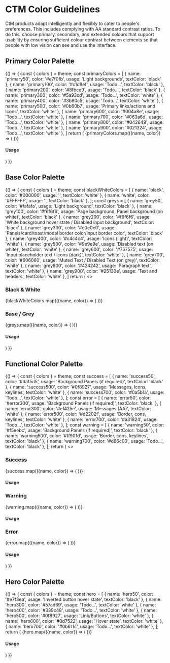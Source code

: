
<Meta title="Foundation/Colors" />

# CTM Color Guidelines

CtM products adapt intelligently and flexibly to cater to people's preferences. This includes complying with AA standard
contrast ratios. To do this, choose primary, secondary, and extended colours that support usability by ensuring
sufficient colour contrast between elements so that people with low vision can see and use the interface.

## Primary Color Palette

<Story name="Primary Color Palette">
  {() => {
    const { colors } = theme;
    const primaryColors = [
      {
        name: 'primary50',
        color: '#e7f0fb',
        usage: 'Light backgrounds',
        textColor: 'black'
      },
      {
        name: 'primary100',
        color: '#c1d8ef',
        usage: 'Todo...',
        textColor: 'black'
      },
      {
        name: 'primary200',
        color: '#8fbce9',
        usage: 'Todo...',
        textColor: 'black'
      },
      {
        name: 'primary300',
        color: '#5a93cd',
        usage: 'Todo...',
        textColor: 'white'
      },
      {
        name: 'primary400',
        color: '#3b80c5',
        usage: 'Todo...',
        textColor: 'white'
      },
      {
        name: 'primary500',
        color: '#0b60b7',
        usage: 'Primary links/actions and Icons',
        textColor: 'white'
      },
      {
        name: 'primary600',
        color: '#004a8e',
        usage: 'Todo...',
        textColor: 'white'
      },
      {
        name: 'primary700',
        color: '#063a6d',
        usage: 'Todo...',
        textColor: 'white'
      },
      {
        name: 'primary800',
        color: '#042649',
        usage: 'Todo...',
        textColor: 'white'
      },
      {
        name: 'primary900',
        color: '#021324',
        usage: 'Todo...',
        textColor: 'white'
      },
    ]
    return (
      <Container>
        <Row>
          {primaryColors.map(({name, color}) => (
            <Column md={4} lg={3} sm={6} key={`primary_${name}`}>
              <ColorDisplay name={name} color={color} />
            </Column>
          ))}
        </Row>
       <h4>Usage</h4>
        <Row>
          <Column cols={12}>
            <ColorUsageTable colors={primaryColors} />
          </Column>
        </Row>
      </Container>
    )
  }}
</Story>

## Base Color Palette

<Story name="Base Color Palette">
  {() => {
    const { colors } = theme;
    const blackWhiteColors = [
      {
        name: 'black',
        color: '#000000',
        usage: '',
        textColor: 'white'
      },
      {
        name: 'white',
        color: '#FFFFFF',
        usage: '',
        textColor: 'black'
      },
    ];
    const greys = [
      {
        name: 'grey50',
        color: '#fafafa',
        usage: 'Light background',
        textColor: 'black'
      },
      {
        name: 'grey100',
        color: '#f6f6f6',
        usage: 'Page background, Panel background (on white)',
        textColor: 'black'
      },
      {
        name: 'grey200',
        color: '#f6f6f6',
        usage: 'White background hover state / Disabled input background',
        textColor: 'black'
      },
      {
        name: 'grey300',
        color: '#e0e0e0',
        usage: 'Panels/card/toast/modal border color/input border color',
        textColor: 'black'
      },
      {
        name: 'grey400',
        color: '#c4c4c4',
        usage: 'Icons (light)',
        textColor: 'white'
      },
      {
        name: 'grey500',
        color: '#9e9e9e',
        usage: 'Disabled text (on white)',
        textColor: 'white'
      },
      {
        name: 'grey600',
        color: '#757575',
        usage: 'Input placeholder text / icons (dark)',
        textColor: 'white'
      },
      {
        name: 'grey700',
        color: '#606060',
        usage: 'Muted Text / Disabled Text (on grey)',
        textColor: 'white'
      },
      {
        name: 'grey800',
        color: '#424242',
        usage: 'Paragraph text',
        textColor: 'white'
      },
      {
        name: 'grey900',
        color: '#25130e',
        usage: 'Text and headers',
        textColor: 'white'
      },
    ]
    return (
      <>
        <Container>
          <Row><h3>Black &amp; White</h3></Row>
          <Row>
            {blackWhiteColors.map(({name, color}) => (
              <Column md={4} lg={3} sm={6} key={`blackWhite_${name}`}>
                <ColorDisplay name={name} color={color} />
              </Column>
            ))}
          </Row>
        </Container>
        <Container>
          <Row><h3>Base / Grey</h3></Row>
          <Row>
            {greys.map(({name, color}) => (
              <Column md={4} lg={3} sm={6} key={`grey_${name}`}>
                <ColorDisplay name={name} color={color} />
              </Column>
            ))}
          </Row>
          <h4>Usage</h4>
          <Row>
            <Column cols={12}>
              <ColorUsageTable colors={greys} />
            </Column>
          </Row>
        </Container>
      </>
    )
  }}
</Story>

## Functional Color Palette

<Story name="Functional Color Palette">
  {() => {
    const { colors } = theme;
    const success = [
      {
        name: 'success50',
        color: '#daf5d5',
        usage: 'Background Panels (if required)',
        textColor: 'black'
      },
      {
        name: 'success500',
        color: '#0f8927',
        usage: 'Messages, Icons, keylines',
        textColor: 'white'
      },
      {
        name: 'success700',
        color: '#0a5b1a',
        usage: 'Todo...',
        textColor: 'white'
      },
    ];
    const error = [
      {
        name: 'error50',
        color: '#error300',
        usage: 'Background Panels (if required)',
        textColor: 'black'
      },
      {
        name: 'error300',
        color: '#ef425e',
        usage: 'Messages (AA)',
        textColor: 'white'
      },
      {
        name: 'error500',
        color: '#d2202f',
        usage: 'Border, cons, keylines',
        textColor: 'white'
      },
      {
        name: 'error700',
        color: '#a31824',
        usage: 'Todo...',
        textColor: 'white'
      },
    ];
    const warning = [
      {
        name: 'warning50',
        color: '#f5eebc',
        usage: 'Background Panels (if required)',
        textColor: 'black'
      },
      {
        name: 'warning500',
        color: '#ff901d',
        usage: 'Border, cons, keylines',
        textColor: 'black'
      },
      {
        name: 'warning700',
        color: '#d66c00',
        usage: 'Todo...',
        textColor: 'black'
      },
    ];
    return (
      <>
        <Container>
          <Row><h3>Success</h3></Row>
          <Row>
            {success.map(({name, color}) => (
              <Column md={4} lg={3} sm={6}  key={`success_${name}`}>
                <ColorDisplay name={name} color={color} />
              </Column>
            ))}
          </Row>
          <h4>Usage</h4>
          <Row>
            <Column cols={12}>
              <ColorUsageTable colors={success} />
            </Column>
          </Row>
        </Container>
        <Container>
          <Row><h3>Warning</h3></Row>
          <Row>
            {warning.map(({name, color}) => (
              <Column md={4} lg={3} sm={6}  key={`warning_${name}`}>
                <ColorDisplay name={name} color={color} />
              </Column>
            ))}
          </Row>
          <h4>Usage</h4>
          <Row>
            <Column cols={12}>
              <ColorUsageTable colors={warning} />
            </Column>
          </Row>
        </Container>
        <Container>
          <Row><h3>Error</h3></Row>
          <Row>
            {error.map(({name, color}) => (
              <Column md={4} lg={3} sm={6} key={`error_${name}`}>
                <ColorDisplay name={name} color={color} />
              </Column>
            ))}
          </Row>
          <h4>Usage</h4>
          <Row>
            <Column cols={12}>
              <ColorUsageTable colors={error} />
            </Column>
          </Row>
        </Container>
      </>
    )
  }}
</Story>

## Hero Color Palette

<Story name="Hero Color Palette">
  {() => {
    const { colors } = theme;
    const hero = [
      {
        name: 'hero50',
        color: '#e7f3ea',
        usage: 'Inverted button hover state',
        textColor: 'black'
      },
      {
        name: 'hero300',
        color: '#57ad69',
        usage: 'Todo...',
        textColor: 'white'
      },
      {
        name: 'hero400',
        color: '#339c48',
        usage: 'Todo...',
        textColor: 'white'
      },
      {
        name: 'hero500',
        color: '#0f8927',
        usage: 'Link/Buttons',
        textColor: 'white'
      },
      {
        name: 'hero600',
        color: '#0d7522',
        usage: 'Hover state',
        textColor: 'white'
      },
      {
        name: 'hero700',
        color: '#0b611c',
        usage: 'Todo...',
        textColor: 'white'
      },
    ];
    return (
      <Container>
        <Row>
          {hero.map(({name, color}) => (
            <Column md={4} lg={3} sm={6} key={`hero_${name}`}>
              <ColorDisplay name={name} color={color} />
            </Column>
          ))}
        </Row>
        <h4>Usage</h4>
        <Row>
          <Column cols={12}>
            <ColorUsageTable colors={hero} />
          </Column>
        </Row>
      </Container>
    )
  }}
</Story>
